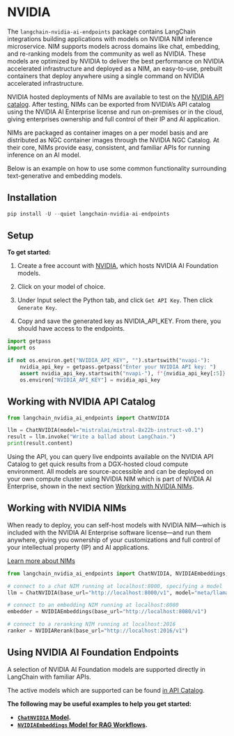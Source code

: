# NVIDIA
The `langchain-nvidia-ai-endpoints` package contains LangChain integrations building applications with models on
NVIDIA NIM inference microservice. NIM supports models across domains like chat, embedding, and re-ranking models
from the community as well as NVIDIA. These models are optimized by NVIDIA to deliver the best performance on NVIDIA
accelerated infrastructure and deployed as a NIM, an easy-to-use, prebuilt containers that deploy anywhere using a single
command on NVIDIA accelerated infrastructure.

NVIDIA hosted deployments of NIMs are available to test on the [NVIDIA API catalog](https://build.nvidia.com/). After testing,
NIMs can be exported from NVIDIA’s API catalog using the NVIDIA AI Enterprise license and run on-premises or in the cloud,
giving enterprises ownership and full control of their IP and AI application.

NIMs are packaged as container images on a per model basis and are distributed as NGC container images through the NVIDIA NGC Catalog.
At their core, NIMs provide easy, consistent, and familiar APIs for running inference on an AI model.

Below is an example on how to use some common functionality surrounding text-generative and embedding models.

## Installation

```python
pip install -U --quiet langchain-nvidia-ai-endpoints
```

## Setup

**To get started:**

1. Create a free account with [NVIDIA](https://build.nvidia.com/), which hosts NVIDIA AI Foundation models.

2. Click on your model of choice.

3. Under Input select the Python tab, and click `Get API Key`. Then click `Generate Key`.

4. Copy and save the generated key as NVIDIA_API_KEY. From there, you should have access to the endpoints.

```python
import getpass
import os

if not os.environ.get("NVIDIA_API_KEY", "").startswith("nvapi-"):
    nvidia_api_key = getpass.getpass("Enter your NVIDIA API key: ")
    assert nvidia_api_key.startswith("nvapi-"), f"{nvidia_api_key[:5]}... is not a valid key"
    os.environ["NVIDIA_API_KEY"] = nvidia_api_key
```
## Working with NVIDIA API Catalog

```python
from langchain_nvidia_ai_endpoints import ChatNVIDIA

llm = ChatNVIDIA(model="mistralai/mixtral-8x22b-instruct-v0.1")
result = llm.invoke("Write a ballad about LangChain.")
print(result.content)
```

Using the API, you can query live endpoints available on the NVIDIA API Catalog to get quick results from a DGX-hosted cloud compute environment. All models are source-accessible and can be deployed on your own compute cluster using NVIDIA NIM which is part of NVIDIA AI Enterprise, shown in the next section [Working with NVIDIA NIMs](#working-with-nvidia-nims).

## Working with NVIDIA NIMs
When ready to deploy, you can self-host models with NVIDIA NIM—which is included with the NVIDIA AI Enterprise software license—and run them anywhere, giving you ownership of your customizations and full control of your intellectual property (IP) and AI applications.

[Learn more about NIMs](https://developer.nvidia.com/blog/nvidia-nim-offers-optimized-inference-microservices-for-deploying-ai-models-at-scale/)

```python
from langchain_nvidia_ai_endpoints import ChatNVIDIA, NVIDIAEmbeddings, NVIDIARerank

# connect to a chat NIM running at localhost:8000, specifying a model
llm = ChatNVIDIA(base_url="http://localhost:8000/v1", model="meta/llama3-8b-instruct")

# connect to an embedding NIM running at localhost:8080
embedder = NVIDIAEmbeddings(base_url="http://localhost:8080/v1")

# connect to a reranking NIM running at localhost:2016
ranker = NVIDIARerank(base_url="http://localhost:2016/v1")
```

## Using NVIDIA AI Foundation Endpoints

A selection of NVIDIA AI Foundation models are supported directly in LangChain with familiar APIs.

The active models which are supported can be found [in API Catalog](https://build.nvidia.com/).

**The following may be useful examples to help you get started:**
- **[`ChatNVIDIA` Model](/oss/integrations/chat/nvidia_ai_endpoints).**
- **[`NVIDIAEmbeddings` Model for RAG Workflows](/oss/integrations/text_embedding/nvidia_ai_endpoints).**
